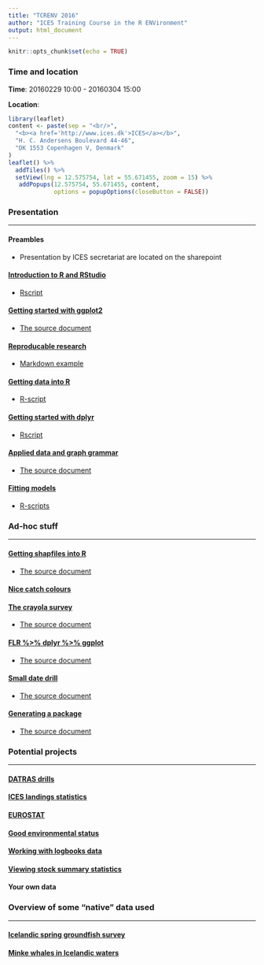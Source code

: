 ```yaml
---
title: "TCRENV 2016"
author: "ICES Training Course in the R ENVironment"
output: html_document
---
```


```r
knitr::opts_chunk$set(echo = TRUE)
```

### Time and location

__Time__: 20160229 10:00 - 20160304 15:00

__Location__:
```r
library(leaflet)
content <- paste(sep = "<br/>",
  "<b><a href='http://www.ices.dk'>ICES</a></b>",
  "H. C. Andersens Boulevard 44-46",
  "DK 1553 Copenhagen V, Denmark"
)
leaflet() %>% 
  addTiles() %>% 
  setView(lng = 12.575754, lat = 55.671455, zoom = 15) %>%
   addPopups(12.575754, 55.671455, content,
             options = popupOptions(closeButton = FALSE))
```

### Presentation
___

#### Preambles

* Presentation by ICES secretariat are located on the sharepoint

#### [Introduction to R and RStudio](pre/r-r-studio.pdf)

* [Rscript](pre/r-r-studio.R)

#### [Getting started with ggplot2](pre/ggplot_gettingstarted.html)

* [The source document](pre/ggplot_gettingstarted.Rmd)

#### [Reproducable research](pre/r-markdown.pdf)

* [Markdown example](pre/r-markdown-example.Rmd)

#### [Getting data into R](pre/r-data.pdf)

* [R-script](pre/r-data.R)

#### [Getting started with dplyr](pre/r-dplyr.pdf)

* [Rscript](pre/r-dplyr.R)

#### [Applied data and graph grammar](pre/more_grammar01.html)

* [The source document](pre/more_grammar01.Rmd)

#### [Fitting models](pre/r-models.pdf)

* [R-scripts](pre/r-models.R)

### Ad-hoc stuff
___

#### [Getting shapfiles into R](adhoc/shapefiles.html)

* [The source document](adhoc/shapefiles.Rmd)

#### [Nice catch colours](Multispecies_IGFS_DATRAS_maps.html)

#### [The crayola survey](crayola_survey.html)

* [The source document](adhoc/crayola_survey.Rmd)

#### [FLR %>% dplyr %>% ggplot](flr.html)

* [The source document](adhoc/flr.Rmd)

#### [Small date drill](datras_date_drill.html)

* [The source document](adhoc/datras_date_drill.Rmd)

#### [Generating a package](adhoc/rpackage_generation.html)

* [The source document](adhoc/rpackage_generation.Rmd)

### Potential projects
___

#### [DATRAS drills](prj/datras.html)

#### [ICES landings statistics](prj/ices_landings.html)

#### [EUROSTAT](prj/eurostat.html)

#### [Good environmental status](prj/GES.html)

#### [Working with logbooks data](prj/logbooks.html)

#### [Viewing stock summary statistics](prj/ss.html)

#### Your own data

### Overview of some "native" data used
___

#### [Icelandic spring groundfish survey](data_smb.html)

#### [Minke whales in Icelandic waters](data_minke.html)



